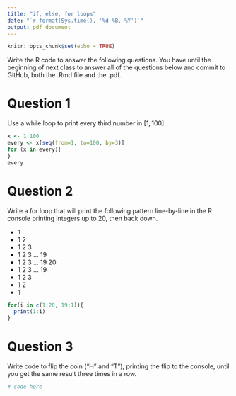 ```yaml
---
title: "if, else, for loops"
date: "`r format(Sys.time(), '%d %B, %Y')`"
output: pdf_document
---
```


```r
knitr::opts_chunk$set(echo = TRUE)
```

Write the R code to answer the following questions. You have until the beginning of next class to answer all of the questions below and commit to GitHub, both the .Rmd file and the .pdf.


    
# Question 1

Use a while loop to print every third number in $[1,100]$.

```r
x <- 1:100
every <- x[seq(from=1, to=100, by=3)]
for (x in every){
}
every
```

# Question 2

Write a for loop that will print the following pattern line-by-line in the R console printing integers up to 20, then back down.

- 1
- 1 2
- 1 2 3
- 1 2 3 ... 19 
- 1 2 3 ... 19 20
- 1 2 3 ... 19 
- 1 2 3
- 1 2
- 1


```r
for(i in c(1:20, 19:1)){
  print(1:i)
}

```
# Question 3

Write code to flip the coin ("H" and "T"), printing the flip to the console, until you get the same result three times in a row.


```r
# code here
```

